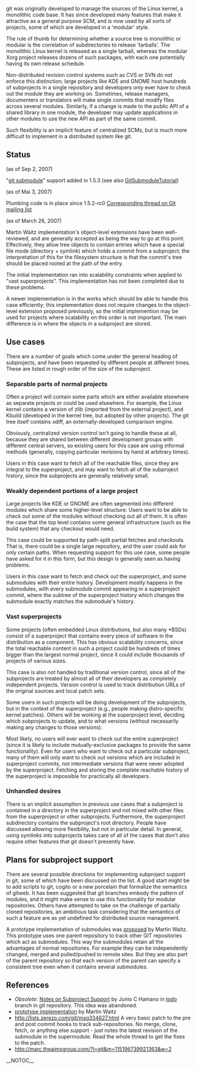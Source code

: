 git was originally developed to manage the sources of the Linux kernel, a monolithic code base. It has since developed many features that make it attractive as a general purpose SCM, and is now used by all sorts of projects, some of which are developed in a 'modular' style.

The rule of thumb for determining whether a source tree is monolithic or modular is the correlation of subdirectories to release 'tarballs'. The monolithic Linux kernel is released as a single tarball, whereas the modular Xorg project releases dozens of such packages, with each one potentially having its own release schedule.

Non-distributed revision control systems such as CVS or SVN do not enforce this distinction; large projects like KDE and GNOME host hundreds of subprojects in a single repository and developers only ever have to check out the module they are working on. Sometimes, release managers, documenters or translators will make single commits that modify files across several modules. Similarly, if a change is made to the public API of a shared library in one module, the developer may update applications in other modules to use the new API as part of the same commit.

Such flexibility is an implicit feature of centralized SCMs, but is much more difficult to implement in a distributed system like git.

== Status ==
(as of Sep 2, 2007)

"[http://www.kernel.org/pub/software/scm/git/docs/git-submodule.html git submodule]" support added in 1.5.3 (see also [[GitSubmoduleTutorial]])

(as of Mai 3, 2007)

Plumbing code is in place since 1.5.2-rc0 [http://thread.gmane.org/gmane.comp.version-control.git/44106 Corresponding thread on Git mailing list]

(as of March 26, 2007)

Martin Waitz implementation's object-level extensions have been well-reviewed, and are generally accepted as being the way to go at this point. Effectively, they allow tree objects to contain entries which have a special file mode (directory + symlink) which holds a commit from a subproject; the interpretation of this for the filesystem structure is that the commit's tree should be placed rooted at the path of the entry.

The initial implementation ran into scalability constraints when applied to  "vast superprojects". This implementation has not been completed due to these problems.

A newer implementation is in the works which should be able to handle this case efficiently; this implementation does not require changes to the object-level extension proposed previously, so the initial implemention may be used for projects where scalability on this order is not important. The main difference is in where the objects in a subproject are stored.

== Use cases ==
There are a number of goals which come under the general heading of subprojects, and have been requested by different people at different times. These are listed in rough order of the size of the subproject.

=== Separable parts of normal projects ===
Often a project will contain some parts which are either available elsewhere as separate projects or could be used elsewhere. For example, the Linux kernel contains a version of zlib (imported from the external project), and Kbuild (developed in the kernel tree, but adopted by other projects). The git tree itself contains xdiff, an externally-developed comparison engine.

Obviously, centralized version control isn't going to handle these at all, because they are shared between different development groups with different central servers, so existing users for this case are using informal methods (generally, copying particular revisions by hand at arbitrary times).

Users in this case want to fetch all of the reachable files, since they are integral to the superproject, and may want to fetch all of the subproject history, since the subprojects are generally relatively small.

=== Weakly dependent portions of a large project ===
Large projects like KDE or GNOME are often segmented into different modules which share some higher-level structure. Users want to be able to check out some of the modules without checking out all of them. It is often the case that the top level contains some general infrastructure (such as the build system) that any checkout would need.

This case could be supported by path-split partial fetches and checkouts. That is, there could be a single large repository, and the user could ask for only certain paths. When requesting support for this use case, some people have asked for it in this form, but this design is generally seen as having problems.

Users in this case want to fetch and check out the superproject, and some submodules with their entire history. Development mostly happens in the submodules, with every submodule commit appearing in a superproject commit, where the subtree of the superproject history which changes the submodule exactly matches the submodule's history.

=== Vast superprojects ===
Some projects (often embedded Linux distributions, but also many *BSDs) consist of a superproject that contains every piece of software in the distribution as a component. This has obvious scalability concerns, since the total reachable content in such a project could be hundreds of times bigger than the largest normal project, since it could include thousands of projects of various sizes.

This case is also not handled by traditional version control, since all of the subprojects are treated by almost all of their developers as completely independent projects. Version control is used to track distribution URLs of the original sources and local patch sets.

Some users in such projects will be doing development of the subprojects, but in the context of the superproject (e.g., people making distro-specific kernel patches). Others will be working at the superproject level, deciding which subprojects to update, and to what versions (without necessarily making any changes to those versions).

Most likely, no users will ever want to check out the entire superproject (since it is likely to include mutually-exclusive packages to provide the same functionality). Even for users who want to check out a particular subproject, many of them will only want to check out versions which are included in superproject commits, not intermediate versions that were never adopted by the superproject. Fetching and storing the complete reachable history of the superproject is impossible for practically all developers.

=== Unhandled desires ===
There is an implicit assumption in previous use cases that a subproject is contained in a directory in the superproject and not mixed with other files from the superproject or other subprojects. Furthermore, the superproject subdirectory contains the subproject's root directory. People have discussed allowing more flexibility, but not in particular detail. In general, using symlinks into subprojects takes care of all of the cases that don't also require other features that git doesn't presently have.

== Plans for subproject support ==
There are several possible directions for implementing subproject support in git, some of which have been discussed on the list. A good start might be to add scripts to git, cogito or a new porcelain that formalize the semantics of gitweb. It has been suggested that git branches embody the pattern of modules, and it might make sense to use this functionality for modular repositories. Others have attempted to take on the challenge of partially cloned repositories, an ambitious task considering that the semantics of such a feature are as yet undefined for distributed source management.

A prototype implementation of submodules was [http://marc.theaimsgroup.com/?t=116405956000002&r=1&w=2 proposed] by Martin Waitz. This prototype uses one parent repository to track other GIT repositories which act as submodules. This way the submodules retain all the advantages of normal repositories. For example they can be independently changed, merged and pulled/pushed to remote sites. But they are also part of the parent repository so that each version of the parent can specify a consistent tree even when it contains several submodules.

== References ==
* <i>Obsolete</i>: [http://git.kernel.org/?p=git/git.git;a=blob;f=Subpro.txt;h=713b72eea20e567622e2d29d8d6ad258970ec103;hb=874a2aa6053e778a22c985323c69311cfffb65a7 Notes on Subproject Support] by Junio C Hamano in [http://www.kernel.org/git/?p=git/git.git;a=tree;h=todo;hb=todo todo] branch in git repository. This idea was abandoned.
* [http://git.admingilde.org/tali/git.git/module2 prototype implementation] by Martin Waitz
* http://lists.zerezo.com/git/msg334627.html A very basic patch to the pre and post commit hooks to track sub-repositories.  No merge, clone, fetch, or anything else support - just notes the latest revision of the submodule in the supermodule.  Read the whole thread to get the fixes to the patch.
* http://marc.theaimsgroup.com/?l=git&m=115196739921363&w=2

__NOTOC__
